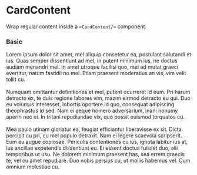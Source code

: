 
<Meta title="Components/Cards/CardContent" component={CardContent} />

# CardContent

Wrap regular content inside a `<CardContent/>` component.

<ArgsTable of={CardContent} />

### Basic
<Canvas>
    <Story name="basic" >
        <Card>
            <CardContent>
                Lorem ipsum dolor sit amet, mel aliquip consetetur ea, postulant salutandi et ius.
                Quas semper dissentiunt ad mel, in putent minimum ius, ne doctus audiam menandri mel.
                In amet utroque facilisi quo, mei ad mutat graeci evertitur, natum fastidii no mel.
                Etiam praesent moderatius an vis, vim velit tollit cu.<br /><br />
                Numquam omittantur definitiones et mel, putent ocurreret id eum.
                Pri harum detracto ex, te duis regione labores vim, mazim eirmod detracto eu qui.
                Duo eu volumus interesset, lobortis oportere id quo, consequat adipiscing theophrastus id sed.
                Nam ei aeque homero adversarium, inani nonumy aperiri nec ei.
                In tritani repudiandae vix, quo possit euismod torquatos cu.<br /><br />
                Mea paulo utinam gloriatur ea, feugiat efficiantur liberavisse ex sit.
                Dicta percipit cu pri, cu mel populo detraxit. Nam ei legere scaevola scripserit.
                Eum eu augue copiosae.
                Periculis contentiones cu ius, ignota labitur ius at, ius ancillae expetendis dissentiunt eu.
                Ei essent doctus fuisset duo, alii temporibus ut usu.
                Ne dolorem minimum praesent has, sea errem graecis te, vel cu amet repudiare.
                Duo nobis persius cu, ut mollis habemus vel. Cum omnium molestiae cu.
            </CardContent>
        </Card>
    </Story>
</Canvas>
